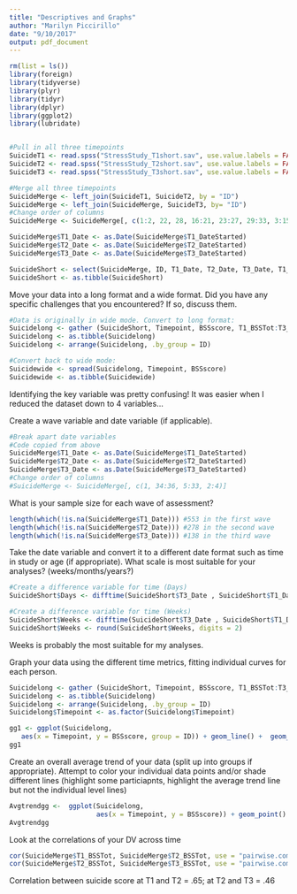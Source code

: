 ```yaml
---
title: "Descriptives and Graphs"
author: "Marilyn Piccirillo"
date: "9/10/2017"
output: pdf_document
---
```


```r
rm(list = ls())
library(foreign)
library(tidyverse)
library(plyr)
library(tidyr)
library(dplyr)
library(ggplot2)
library(lubridate)


#Pull in all three timepoints
SuicideT1 <- read.spss("StressStudy_T1short.sav", use.value.labels = FALSE, to.data.frame = TRUE)
SuicideT2 <- read.spss("StressStudy_T2short.sav", use.value.labels = FALSE, to.data.frame = TRUE)
SuicideT3 <- read.spss("StressStudy_T3short.sav", use.value.labels = FALSE, to.data.frame = TRUE)

#Merge all three timepoints
SuicideMerge <- left_join(SuicideT1, SuicideT2, by = "ID")
SuicideMerge <- left_join(SuicideMerge, SuicideT3, by= "ID")
#Change order of columns
SuicideMerge <- SuicideMerge[, c(1:2, 22, 28, 16:21, 23:27, 29:33, 3:15)]

SuicideMerge$T1_Date <- as.Date(SuicideMerge$T1_DateStarted)
SuicideMerge$T2_Date <- as.Date(SuicideMerge$T2_DateStarted)
SuicideMerge$T3_Date <- as.Date(SuicideMerge$T3_DateStarted)

SuicideShort <- select(SuicideMerge, ID, T1_Date, T2_Date, T3_Date, T1_BSSTot, T2_BSSTot, T3_BSSTot)
SuicideShort <- as.tibble(SuicideShort)
```

Move your data into a long format and a wide format. Did you have any specific challenges that you encountered? If so, discuss them.
```r
#Data is originally in wide mode. Convert to long format:
Suicidelong <- gather (SuicideShort, Timepoint, BSSscore, T1_BSSTot:T3_BSSTot)
Suicidelong <- as.tibble(Suicidelong) 
Suicidelong <- arrange(Suicidelong, .by_group = ID)

#Convert back to wide mode:
Suicidewide <- spread(Suicidelong, Timepoint, BSSscore)
Suicidewide <- as.tibble(Suicidewide)
```
Identifying the key variable was pretty confusing! It was easier when I reduced the dataset down to 4 variables...

Create a wave variable and date variable (if applicable).
```r
#Break apart date variables
#Code copied from above
SuicideMerge$T1_Date <- as.Date(SuicideMerge$T1_DateStarted)
SuicideMerge$T2_Date <- as.Date(SuicideMerge$T2_DateStarted)
SuicideMerge$T3_Date <- as.Date(SuicideMerge$T3_DateStarted)
#Change order of columns
#SuicideMerge <- SuicideMerge[, c(1, 34:36, 5:33, 2:4)]
```

What is your sample size for each wave of assessment?
```r
length(which(!is.na(SuicideMerge$T1_Date))) #553 in the first wave
length(which(!is.na(SuicideMerge$T2_Date))) #278 in the second wave
length(which(!is.na(SuicideMerge$T3_Date))) #138 in the third wave
```

Take the date variable and convert it to a different date format such as time in study or age (if appropriate). What scale is most suitable for your analyses? (weeks/months/years?)
```r
#Create a difference variable for time (Days)
SuicideShort$Days <- difftime(SuicideShort$T3_Date , SuicideShort$T1_Date , units = c("days"))

#Create a difference variable for time (Weeks)
SuicideShort$Weeks <- difftime(SuicideShort$T3_Date , SuicideShort$T1_Date , units = c("weeks"))
SuicideShort$Weeks <- round(SuicideShort$Weeks, digits = 2)
```
Weeks is probably the most suitable for my analyses.

Graph your data using the different time metrics, fitting individual curves for each person.
```r
Suicidelong <- gather (SuicideShort, Timepoint, BSSscore, T1_BSSTot:T3_BSSTot)
Suicidelong <- as.tibble(Suicidelong) 
Suicidelong <- arrange(Suicidelong, .by_group = ID)
Suicidelong$Timepoint <- as.factor(Suicidelong$Timepoint)

gg1 <- ggplot(Suicidelong,
   aes(x = Timepoint, y = BSSscore, group = ID)) + geom_line() +  geom_point()
gg1
```


Create an overall average trend of your data (split up into groups if appropriate). Attempt to color your individual data points and/or shade different lines (highlight some particiapnts, highlight the average trend line but not the individual level lines)
```r
Avgtrendgg <-  ggplot(Suicidelong,
                      aes(x = Timepoint, y = BSSscore)) + geom_point() + stat_smooth() 
Avgtrendgg
```


Look at the correlations of your DV across time
```r
cor(SuicideMerge$T1_BSSTot, SuicideMerge$T2_BSSTot, use = "pairwise.complete.obs")
cor(SuicideMerge$T2_BSSTot, SuicideMerge$T3_BSSTot, use = "pairwise.complete.obs")
```
Correlation between suicide score at T1 and T2 = .65; at T2 and T3 = .46
